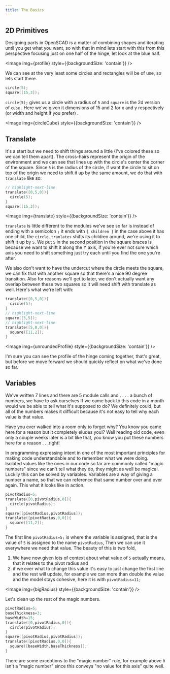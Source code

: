 ```yaml
---
title: The Basics
---
```




## 2D Primitives

Designing parts in OpenSCAD is a matter of combining shapes and iterating until you get what you want, so with that in mind lets start with this from this perspective focusing just on one half of the hinge, let look at the blue half.

<Image img={profile} style={{backgroundSize: 'contain'}} />

We can see at the very least some circles and rectangles will be of use, so lets start there.

```cpp
circle(5);
square([15,3]);
```

`circle(5);` gives us a circle with a radius of `5` and `square` is the 2d version of `cube` . Here we've given it dimensions of 15 and 2 for x and y respectively (or width and height if you prefer) .

<Image img={circleCube} style={{backgroundSize: 'contain'}} />

## Translate

It's a start but we need to shift things around a little (I've colored these so we can tell them apart). The cross-hairs represent the origin of the environment and we can see that lines up with the circle's center the corner of the square. Since `5` is the radius of the circle, if want the circle to sit on top of the origin we need to shift it up by the same amount, we do that with `translate` like so:

```cpp
// highlight-next-line
translate([0,5,0]){
  circle(5);
}
square([15,3]);
```

<Image img={translate} style={{backgroundSize: 'contain'}} />

`translate` is little different to the modules we've see so far is instead of ending with a semicolon `;` it ends with `{ children }` in the case above it has one child, the `circle`. `tranlates` shifts its children around, we're using it to shift it up by `5`. We put `5` in the second position in the square braces is because we want to shift it along the Y axis, if you're ever not sure which axis you need to shift something just try each until you find the one you're after.

We also don't want to have the undercut where the circle meets the square, we can fix that with another square so that there's a nice 90 degree transition. Also for reasons we'll get to later, we don't actually want any overlap between these two squares so it will need shift with translate as well. Here's what we're left with:

```cpp
translate([0,5,0]){
  circle(5);
}
// highlight-next-line
square([5,5]);
// highlight-next-line
translate([5,0,0]){
  square([11,2]);
}
```

<Image img={unroundedProfile} style={{backgroundSize: 'contain'}} />

I'm sure you can see the profile of the hinge coming together, that's great, but before we move forward we should quickly reflect on what we've done so far.

## Variables

We've written 7 lines and there are 5 module calls and . . . . a bunch of numbers, we have to ask ourselves If we came back to this code in a month would we be able to tell what it's supposed to do?
We definitely could, but all of the numbers makes it difficult because it's not easy to tell why each value is that value.

Have you ever walked into a room only to forget why?
You know you came here for a reason but it completely eludes you!? Well reading old code, even only a couple weeks later is a bit like that, you know you put these numbers here for a reason  . . .right!

In programming expressing intent in one of the most important principles for making code understandable and to remember what we were doing.
Isolated values like the ones in our code so far are commonly called "magic numbers" since we can't tell what they do, they might as well be magical.
Luckily this can be solved by variables. Variables are a way of giving a number a name, so that we can reference that same number over and over again.
This what it looks like in action.

```cpp
pivotRadius=5;
translate([0,pivotRadius,0]){
  circle(pivotRadius);
}
square([pivotRadius,pivotRadius]);
translate([pivotRadius,0,0]){
  square([11,2]);
}
```

The first line `pivotRadius=5;` is where the variable is assigned, that is the value of `5` is assigned to the name `pivotRadius`, Then we can use it everywhere we need that value.
The beauty of this is two fold,

1) We have now given lots of context about what value of `5` actually means, that it relates to the pivot radius and
2) if we ever what to change this value it's easy to just change the first line and the rest will update, for example we can more than double the value and the model stays cohesive, here it is with `pivotRadius=11;`

<Image img={bigRadius} style={{backgroundSize: 'contain'}} />

Let's clean up the rest of the magic numbers.

```cpp
pivotRadius=5;
baseThickness=3;
baseWidth=15;
translate([0,pivotRadius,0]){
  circle(pivotRadius);
}
square([pivotRadius,pivotRadius]);
translate([pivotRadius,0,0]){
  square([baseWidth,baseThickness]);
}
```

There are some exceptions to the "magic number" rule, for example above `0` isn't a "magic number" since this conveys "no value for this axis" quite well.
